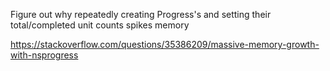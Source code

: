 Figure out why repeatedly creating Progress's and setting their total/completed unit counts spikes memory

https://stackoverflow.com/questions/35386209/massive-memory-growth-with-nsprogress
